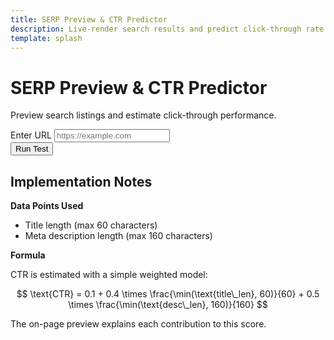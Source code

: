 ```yaml
---
title: SERP Preview & CTR Predictor
description: Live-render search results and predict click-through rate.
template: splash
---
```


<div id="serp-root" class="container my-4">
  <div class="row justify-content-center">
    <div class="col-lg-8">
      <div class="text-center mb-4">
        <h1>SERP Preview &amp; CTR Predictor</h1>
        <p>Preview search listings and estimate click-through performance.</p>
      </div>
      <form id="serp-form" class="row gy-2 gx-3 align-items-end mb-3">
        <div class="col-md-8">
          <label for="serp-url" class="form-label">Enter URL</label>
          <input type="url" id="serp-url" name="url" placeholder="https://example.com" class="form-control" />
        </div>
        <div class="col-auto">
          <button type="submit" class="btn btn-primary mt-3">Run Test</button>
        </div>
      </form>
      <div id="serp-results"></div>
    </div>
  </div>
</div>

<script type="module" src="/js/serp-preview.js" defer></script>

## Implementation Notes

**Data Points Used**

- Title length (max 60 characters)
- Meta description length (max 160 characters)

**Formula**

CTR is estimated with a simple weighted model:

$$
\text{CTR} = 0.1 + 0.4 \times \frac{\min(\text{title\_len}, 60)}{60} + 0.5 \times \frac{\min(\text{desc\_len}, 160)}{160}
$$

The on-page preview explains each contribution to this score.
